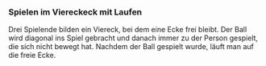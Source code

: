 ### Spielen im Viereckeck mit Laufen

Drei Spielende bilden ein Viereck, bei dem eine Ecke frei bleibt. Der Ball wird diagonal ins Spiel gebracht und danach immer zu der Person gespielt, die sich nicht bewegt hat. Nachdem der Ball gespielt wurde, läuft man auf die freie Ecke.